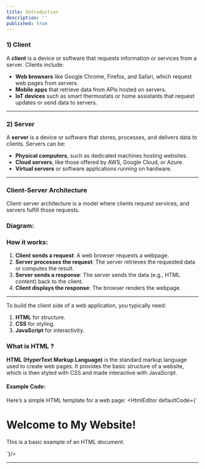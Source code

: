 ```yaml
---
title: Introduction
description: ''
published: true
---
```


### **1) Client**

A **client** is a device or software that requests information or services from a server. Clients include:

* **Web browsers** like Google Chrome, Firefox, and Safari, which request web pages from servers.
* **Mobile apps** that retrieve data from APIs hosted on servers.
* **IoT devices** such as smart thermostats or home assistants that request updates or send data to servers.

---

### **2) Server**

A **server** is a device or software that stores, processes, and delivers data to clients. Servers can be:

* **Physical computers**, such as dedicated machines hosting websites.
* **Cloud servers**, like those offered by AWS, Google Cloud, or Azure.
* **Virtual servers** or software applications running on hardware.

---

### **Client-Server Architecture**

Client-server architecture is a model where clients request services, and servers fulfill those requests.

### **Diagram:**

<ImageCenter src="https://res.cloudinary.com/dkkifg17t/image/upload/v1748193265/ChatGPT_Image_May_25_2025_10_38_15_PM_obt5vs.png" alt="Client-Server Architecture"/>

### **How it works:**

1. **Client sends a request**: A web browser requests a webpage.
2. **Server processes the request**: The server retrieves the requested data or computes the result.
3. **Server sends a response**: The server sends the data (e.g., HTML content) back to the client.
4. **Client displays the response**: The browser renders the webpage.

---

<Callout>
To build the client side of a web application, you typically need:

1. **HTML** for structure.
2. **CSS** for styling.
3. **JavaScript** for interactivity.
</Callout>


### **What is HTML ?**

**HTML (HyperText Markup Language)** is the standard markup language used to create web pages. It provides the basic structure of a website, which is then styled with CSS and made interactive with JavaScript.

#### **Example Code:**

Here’s a simple HTML template for a web page:
<HtmlEditor defaultCode={`<!DOCTYPE html>
<html lang="en">
<head>
    <meta charset="UTF-8">
    <meta name="viewport" content="width=device-width, initial-scale=1.0">
    <title>My First Webpage</title>
    <link rel="stylesheet" href="styles.css">
</head>
<body>
    <h1>Welcome to My Website!</h1>
    <p>This is a basic example of an HTML document.</p>
</body>
</html>
`}/>

---

